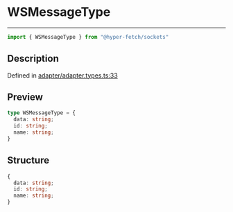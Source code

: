 

# WSMessageType

<div class="api-docs__separator" data-reactroot="">

---

</div><div class="api-docs__import" data-reactroot="">

```ts
import { WSMessageType } from "@hyper-fetch/sockets"
```

</div><div class="api-docs__section">

## Description

</div><div class="api-docs__description"><span class="api-docs__do-not-parse">



</span></div><p class="api-docs__definition">

Defined in [adapter/adapter.types.ts:33](https://github.com/BetterTyped/hyper-fetch/blob/c3e2c45/packages/sockets/src/adapter/adapter.types.ts#L33)

</p><div class="api-docs__section">

## Preview

</div><div class="api-docs__preview type">

```ts
type WSMessageType = {
  data: string; 
  id: string; 
  name: string; 
}
```

</div><div class="api-docs__section">

## Structure

</div><div class="api-docs__returns">

```ts
{
  data: string;
  id: string;
  name: string;
}
```

</div>